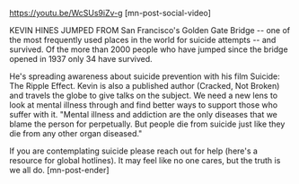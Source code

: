 https://youtu.be/WcSUs9iZv-g
[mn-post-social-video]

KEVIN HINES JUMPED FROM San Francisco's Golden Gate Bridge -- one of the most frequently used places in the world for suicide attempts -- and survived. Of the more than 2000 people who have jumped since the bridge opened in 1937 only 34 have survived. 
  
He's spreading awareness about suicide prevention with his film Suicide: The Ripple Effect. Kevin is also a published author (Cracked, Not Broken) and travels the globe to give talks on the subject. We need a new lens to look at mental illness through and find better ways to support those who suffer with it. "Mental illness and addiction are the only diseases that we blame the person for perpetually. But people die from suicide just like they die from any other organ diseased." 
 
If you are contemplating suicide please reach out for help (here's a resource for global hotlines). It may feel like no one cares, but the truth is we all do. [mn-post-ender]
